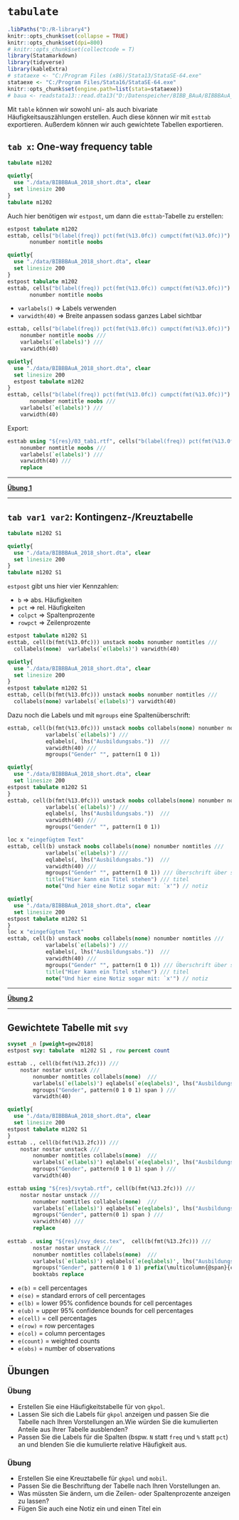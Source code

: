 # `tabulate` {#tab} 

```r
.libPaths("D:/R-library4")
knitr::opts_chunk$set(collapse = TRUE)
knitr::opts_chunk$set(dpi=800)
# knitr::opts_chunk$set(collectcode = T)
library(Statamarkdown)
library(tidyverse)
library(kableExtra)
# stataexe <- "C:/Program Files (x86)/Stata13/StataSE-64.exe"
stataexe <- "C:/Program Files/Stata16/StataSE-64.exe"
knitr::opts_chunk$set(engine.path=list(stata=stataexe))
# baua <- readstata13::read.dta13("D:/Datenspeicher/BIBB_BAuA/BIBBBAuA_2018_suf1.0.dta",convert.factors = F)
```




Mit `table` können wir sowohl uni- als auch bivariate Häufigkeitsauszählungen erstellen. 
Auch diese können wir mit `esttab` exportieren.
Außerdem können wir auch gewichtete Tabellen exportieren.

## `tab x`: One-way frequency table

```stata
tabulate m1202
```


```stata
quietly{
  use "./data/BIBBBAuA_2018_short.dta", clear
  set linesize 200
}
tabulate m1202
```

Auch hier benötigen wir `estpost`, um dann die `esttab`-Tabelle zu erstellen:

```stata
estpost tabulate m1202
esttab, cells("b(label(freq)) pct(fmt(%13.0fc)) cumpct(fmt(%13.0fc))") ///
       nonumber nomtitle noobs
```


```stata
quietly{
  use "./data/BIBBBAuA_2018_short.dta", clear
  set linesize 200
}
estpost tabulate m1202
esttab, cells("b(label(freq)) pct(fmt(%13.0fc)) cumpct(fmt(%13.0fc))") ///
       nonumber nomtitle noobs
```

+ `varlabels()`  $\Rightarrow$ Labels verwenden
+ `varwidth(40)` $\Rightarrow$ Breite anpassen sodass ganzes Label sichtbar
```stata
esttab, cells("b(label(freq)) pct(fmt(%13.0fc)) cumpct(fmt(%13.0fc))") ///	 
	nonumber nomtitle noobs ///
	varlabels(`e(labels)') ///	
	varwidth(40) 
```



```stata
quietly{
  use "./data/BIBBBAuA_2018_short.dta", clear
  set linesize 200
  estpost tabulate m1202
}
esttab, cells("b(label(freq)) pct(fmt(%13.0fc)) cumpct(fmt(%13.0fc))") ///
       nonumber nomtitle noobs ///
	varlabels(`e(labels)') ///	
	varwidth(40) 
```


Export:
```stata
esttab using "${res}/03_tab1.rtf", cells("b(label(freq)) pct(fmt(%13.0fc)) cumpct(fmt(%13.0fc))") ///
	nonumber nomtitle noobs ///
	varlabels(`e(labels)') ///
	varwidth(40) ///
	replace 
```


***

**[Übung 1](#table1)**

***

## `tab var1 var2`: Kontingenz-/Kreuztabelle

```stata
tabulate m1202 S1
```


```stata
quietly{
  use "./data/BIBBBAuA_2018_short.dta", clear
  set linesize 200
}
tabulate m1202 S1
```

`estpost` gibt uns hier vier Kennzahlen:

+ `b`     $\Rightarrow$ abs. Häufigkeiten
+ `pct`     $\Rightarrow$  rel. Häufigkeiten
+ `colpct`    $\Rightarrow$ Spaltenprozente
+ `rowpct`    $\Rightarrow$ Zeilenprozente

```stata
estpost tabulate m1202 S1
esttab, cell(b(fmt(%13.0fc))) unstack noobs nonumber nomtitles ///
  collabels(none)  varlabels(`e(labels)') varwidth(40)
```


```stata
quietly{
  use "./data/BIBBBAuA_2018_short.dta", clear
  set linesize 200
}
estpost tabulate m1202 S1
esttab, cell(b(fmt(%13.0fc))) unstack noobs nonumber nomtitles ///
  collabels(none) varlabels(`e(labels)') varwidth(40)
```

Dazu noch die Labels und mit `mgroups` eine Spaltenüberschrift:
```stata
esttab, cell(b(fmt(%13.0fc))) unstack noobs collabels(none) nonumber nomtitles ///
			varlabels(`e(labels)') ///
			eqlabels(, lhs("Ausbildungsabs."))  ///
			varwidth(40) /// 
			mgroups("Gender" "", pattern(1 0 1))
```


```stata
quietly{
  use "./data/BIBBBAuA_2018_short.dta", clear
  set linesize 200
estpost tabulate m1202 S1
}
esttab, cell(b(fmt(%13.0fc))) unstack noobs collabels(none) nonumber nomtitles ///
			varlabels(`e(labels)') ///
			eqlabels(, lhs("Ausbildungsabs."))  ///
			varwidth(40) ///
			mgroups("Gender" "", pattern(1 0 1))
```


```stata
loc x "eingefügtem Text"
esttab, cell(b) unstack noobs collabels(none) nonumber nomtitles ///
			varlabels(`e(labels)') ///
			eqlabels(, lhs("Ausbildungsabs."))  ///
			varwidth(40) ///
			mgroups("Gender" "", pattern(1 0 1)) /// Überschrift über spalten
			title("Hier kann ein Titel stehen") /// titel
			note("Und hier eine Notiz sogar mit: `x'") // notiz
```

```stata
quietly{
  use "./data/BIBBBAuA_2018_short.dta", clear
  set linesize 200
estpost tabulate m1202 S1
}
loc x "eingefügtem Text"
esttab, cell(b) unstack noobs collabels(none) nonumber nomtitles ///
			varlabels(`e(labels)') ///
			eqlabels(, lhs("Ausbildungsabs."))  ///
			varwidth(40) ///
			mgroups("Gender" "", pattern(1 0 1)) /// Überschrift über spalten
			title("Hier kann ein Titel stehen") /// titel
			note("Und hier eine Notiz sogar mit: `x'") // notiz
```


***

**[Übung 2](#table2)**

***



## Gewichtete Tabelle mit `svy`


```stata
svyset _n [pweight=gew2018]
estpost svy: tabulate  m1202 S1 , row percent count
```


```stata
esttab ., cell(b(fmt(%13.2fc))) ///
    nostar nostar unstack ///
		nonumber nomtitles collabels(none)  ///
		varlabels(`e(labels)') eqlabels(`e(eqlabels)', lhs("Ausbildungsabs.")) ///
		mgroups("Gender", pattern(0 1 0 1) span ) ///
		varwidth(40)
```


```stata
quietly{
  use "./data/BIBBBAuA_2018_short.dta", clear
  set linesize 200
estpost tabulate m1202 S1
}
esttab ., cell(b(fmt(%13.2fc))) ///
    nostar nostar unstack ///
		nonumber nomtitles collabels(none)  ///
		varlabels(`e(labels)') eqlabels(`e(eqlabels)', lhs("Ausbildungsabs.")) ///
		mgroups("Gender", pattern(0 1 0 1) span ) ///
		varwidth(40)
```


```stata
esttab using "${res}/svytab.rtf", cell(b(fmt(%13.2fc))) ///
    nostar nostar unstack ///
		nonumber nomtitles collabels(none)  ///
		varlabels(`e(labels)') eqlabels(`e(eqlabels)', lhs("Ausbildungsabs.")) ///
		mgroups("Gender", pattern(0 1) span ) ///
		varwidth(40) ///
		replace
	
esttab . using "${res}/svy_desc.tex",  cell(b(fmt(%13.2fc))) ///
		nostar nostar unstack ///
		nonumber nomtitles collabels(none)  ///
		varlabels(`e(labels)') eqlabels(`e(eqlabels)', lhs("Ausbildungsabs."))  ///
		mgroups("Gender", pattern(0 1 0 1) prefix(\multicolumn{@span}{c}{) suffix(}) span erepeat(\cmidrule(lr){@span})) ///
		booktabs replace
```



+ `e(b)` =  cell percentages
+ `e(se)` =  standard errors of cell percentages
+ `e(lb)` =  lower 95% confidence bounds for cell percentages
+ `e(ub)` =  upper 95% confidence bounds for cell percentages
+ `e(cell)` =  cell percentages
+ `e(row)` =  row percentages
+ `e(col)` =  column percentages
+ `e(count)` =  weighted counts
+ `e(obs)` =  number of observations




## Übungen

### Übung {#table1}

+ Erstellen Sie eine Häufigkeitstabelle für von `gkpol`. 
+ Lassen Sie sich die Labels für `gkpol` anzeigen und passen Sie die Tabelle nach Ihren Vorstellungen an.Wie würden Sie die kumulierten Anteile aus Ihrer Tabelle ausblenden?
+ Passen Sie die Labels für die Spalten (bspw. `N` statt `freq` und `%` statt `pct`) an und blenden Sie die kumulierte relative Häufigkeit aus.

### Übung {#table2}

+ Erstellen Sie eine Kreuztabelle für `gkpol` und `mobil`. 
+ Passen Sie die Beschriftung der Tabelle nach Ihren Vorstellungen an. 
+ Was müssten Sie ändern, um die Zeilen- oder Spaltenprozente anzeigen zu lassen?
+ Fügen Sie auch eine Notiz ein und einen Titel ein

